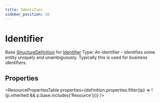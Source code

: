 ```yaml
---
title: Identifier
sidebar_position: 18
---
```


# Identifier

Base <a href="/docs/api/fhir/resources/structuredefinition">StructureDefinition</a> for <a href="/docs/api/fhir/datatypes/identifier">Identifier</a> Type: An identifier - identifies some entity uniquely and unambiguously. Typically this is used for business identifiers.

<Tabs queryString="intro-section">
<TabItem value="schema" label="Schema" default>


## Properties


<ResourcePropertiesTable properties={definition.properties.filter((p) => !(p.inherited && p.base.includes('Resource')))} />


</TabItem>
  
  
  
  

</Tabs>
